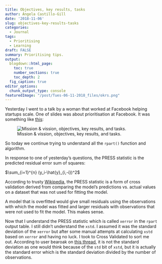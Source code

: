 ```yaml
---
title: Objectives, key results, tasks
author: Ángela Castillo-Gill
date: '2018-11-06'
slug: objectives-key-results-tasks
categories:
  - Journal
tags: 
  - Prioritising
  - Learning
draft: FALSE
summary: Prioritising tips. 
output:
  blogdown::html_page:
    toc: true
    number_sections: true
    toc_depth: 2
  fig_caption: true
editor_options: 
  chunk_output_type: console
featuredImage: "/post/Tues-06-11-2018_files/okrs.png"
---
```


Yesterday I went to a talk by a woman that worked at Facebook helping startups scale. One of slides was about prioritisation at Facebook. It was something like [this](https://www.scrumdesk.com/wp-content/uploads/okr-1.png): 

![Mission & vission, objectives, key results, and tasks.](/post/Tues-06-11-2018_files/okrs.png)

So today we continue trying to understand all the `rpart()` function and algorithm. 

In response to one of yesterday's questions, the PRESS statistic is the predicted residual error sum of squares:

$\sum_{i=1}^{n} (y_i-\hat{y}_{i,-i})^2$

According to trusty [Wikipedia](https://en.wikipedia.org/wiki/PRESS_statistic), the PRESS statistic is a form of cross validation derived from comparing the model's predictions vs. actual values on a dataset that was not used for fitting the model.

A model that is overfitted would give small residuals using the observations with which the model was fitted and larger residuals with observations that were not used to fit the model. This makes sense. 

Now that I understand the PRESS statistic which is called `xerror` in the `rpart` output table. I still didn't understand the `xstd`. I assumed it was the standard deviation of the `xerror` but after some manual attempts at calculating `xstd` based on `xerror` and having no luck. I took to Cross Validated to sort me out. According to user bearoak on [this thread](https://stats.stackexchange.com/questions/92547/r-rpart-cross-validation-and-1-se-rule-why-is-the-column-in-cptable-called-xst), it is not the standard deviation as one would think because of the `std` bit of `xstd`, but it is actually the standard error which is the standard deviation divided by the number of observations. 

